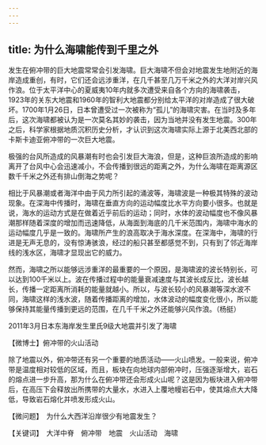 ```yaml
---
---
---
```

title: 为什么海啸能传到千里之外
---




发生在俯冲带的巨大地震常常会引发海啸。巨大海啸不但会对地震发生地附近的海岸造成重创，有时，它们还会远涉重洋，在几千甚至几万千米之外的大洋对岸兴风作浪。位于太平洋中心的夏威夷10年内就多次遭受来自各个方向的海啸袭击，1923年的关东大地震和1960年的智利大地震都分别给太平洋的对岸造成了很大破坏。1700年1月26日，日本曾遭受过一次被称为“孤儿”的海啸灾害。在当时及多年后，这次海啸都被认为是一次莫名其妙的袭击，因为当地并没有发生地震。300年之后，科学家根据地质沉积历史分析，才认识到这次海啸实际上源于北美西北部的卡斯卡迪亚俯冲带的一次巨大地震。

极强的台风所造成的风暴潮有时也会引发巨大海浪，但是，这种巨浪所造成的影响离开了台风中心会迅速减小，不会传播到很远的距离之外，为什么海啸在距离源区数千千米之外还有排山倒海之势呢？

相比于风暴潮或者海洋中由于风力所引起的涌波等，海啸波是一种极其特殊的波动现象。在深海中传播时，海啸在垂直方向的运动幅度比水平方向要小很多。也就是说，海水的运动方式是在做着近乎前后的运动；同时，水体的波动幅度也不像风暴潮那样随着深度的增加而迅速降低，从海面到海底的几千米范围内，海啸中海水的运动幅度几乎是一致的。海啸所产生的浪高取决于海水深度。在深海中，海啸的行进是无声无息的，没有惊涛骇浪，经过的船只甚至都感觉不到，只有到了邻近海岸线的浅水区，海啸才显现出它的威力。

然而，海啸之所以能够远涉重洋的最重要的一个原因，是海啸波的波长特别长，可以达到100千米以上。波在传播过程中的能量衰减速度与其波长成反比，波长越长，传播一定距离所消耗的能量就越小。所以，与波长较小的风暴潮等深水波不同，海啸这样的浅水波，随着传播距离的增加，水体波动的幅度变化很小，所以能够保持其能量传播到更远的范围，在几千千米之外还能够兴风作浪。（杨挺）

2011年3月日本东海岸发生里氏9级大地震并引发了海啸





【微博士】俯冲带的火山活动

除了地震以外，俯冲带还有另一个重要的地质活动——火山喷发。一般来说，俯冲带是温度相对较低的区域，而且，板块在向地球内部俯冲时，压强逐渐增大，岩石的熔点进一步升高，那为什么在俯冲带还会形成火山呢？这是因为板块进入俯冲带后，在高压下会释放出所携带的大量水，水进入上覆地幔岩石中，使其熔点大大降低，导致岩石熔化并喷发形成火山。

【微问题】　为什么大西洋沿岸很少有地震发生？

【关键词】　大洋中脊　俯冲带　地震　火山活动　海啸